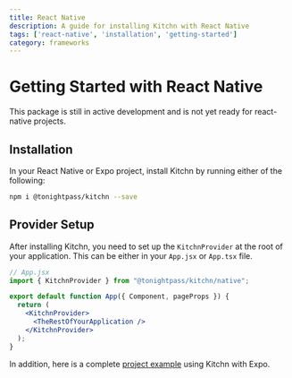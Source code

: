 ```yaml
---
title: React Native
description: A guide for installing Kitchn with React Native
tags: ['react-native', 'installation', 'getting-started']
category: frameworks
---
```



# Getting Started with React Native

<Callout>
  This package is still in active development and is not yet ready for
  react-native projects.
</Callout>

## Installation
In your React Native or Expo project, install Kitchn by running either of the following:

```sh npm2yarn
npm i @tonightpass/kitchn --save
```

## Provider Setup

After installing Kitchn, you need to set up the `KitchnProvider` at the root 
of your application. This can be either in your `App.jsx` or `App.tsx` file.

```jsx
// App.jsx
import { KitchnProvider } from "@tonightpass/kitchn/native";

export default function App({ Component, pageProps }) {
  return (
    <KitchnProvider>
      <TheRestOfYourApplication />
    </KitchnProvider>
  );
}
```

In addition, here is a complete [project example](https://github.com/tonightpass/kitchn/tree/master/examples/expo-typescript) using Kitchn with Expo.